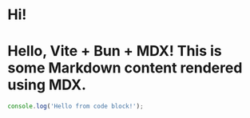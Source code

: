 # Hi!

# Hello, Vite + Bun + MDX! This is some Markdown content rendered using MDX.

```javascript
console.log('Hello from code block!');
```
